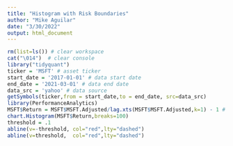 ```yaml
---
title: "Histogram with Risk Boundaries"
author: "Mike Aguilar"
date: "3/30/2022"
output: html_document
---
```


<!-- ### Histogram with Risk Boundaries -->
```r
rm(list=ls()) # clear workspace
cat("\014")  # clear console
library("tidyquant") 
ticker = 'MSFT' # asset ticker
start_date = '2017-01-01' # data start date
end_date = '2021-03-01' # data end date
data_src = 'yahoo' # data source
getSymbols(ticker,from = start_date,to = end_date, src=data_src)
library(PerformanceAnalytics)
MSFT$Return = MSFT$MSFT.Adjusted/lag.xts(MSFT$MSFT.Adjusted,k=1) - 1 # use lag.xts to obtain the lag for xts data
chart.Histogram(MSFT$Return,breaks=100)
threshold = .1
abline(v=-threshold, col="red",lty="dashed")
abline(v=threshold,  col="red",lty="dashed")
```
